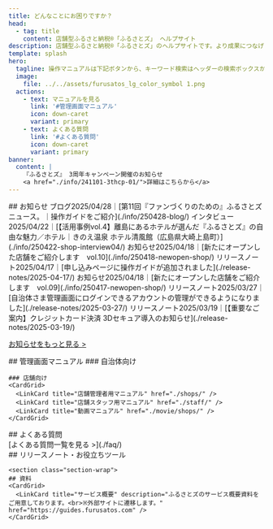 ```yaml
---
title: どんなことにお困りですか？
head:
  - tag: title
    content: 店舗型ふるさと納税®「ふるさとズ」 ヘルプサイト
description: 店舗型ふるさと納税®「ふるさとズ」のヘルプサイトです。より成果につなげるための「操作方法」や「よくあるご質問」、新機能をお知らせする「リリースノート」や販促にご利用いただける「お役立ちツール」などをお届けします。
template: splash
hero:
  tagline: 操作マニュアルは下記ボタンから、キーワード検索はヘッダーの検索ボックスからご利用ください。
  image:
    file: ../../assets/furusatos_lg_color_symbol 1.png
  actions:
    - text: マニュアルを見る
      link: '#管理画面マニュアル'
      icon: down-caret
      variant: primary
    - text: よくある質問
      link: '#よくある質問'
      icon: down-caret
      variant: primary
banner:
  content: |
    『ふるさとズ』 3周年キャンペーン開催のお知らせ
    <a href="./info/241101-3thcp-01/">詳細はこちらから</a>
---
```


<section id="top-index">
 <Navigation />
  ## お知らせ
  <span class="label">ブログ</span>2025/04/28｜[第11回『ファンづくりのための』ふるさとズ ニュース。｜操作ガイドをご紹介](./info/250428-blog/)   
  <span class="label">インタビュー</span>2025/04/22｜[【活用事例vol.4】離島にあるホテルが選んだ『ふるさとズ』の自由な魅力／ホテル｜きのえ温泉 ホテル清風館（広島県大崎上島町）](./info/250422-shop-interview04/)  
  <span class="label">お知らせ</span>2025/04/18｜[新たにオープンした店舗をご紹介します　vol.10](./info/250418-newopen-shop/)  
  <span class="label">リリースノート</span>2025/04/17｜[申し込みページに操作ガイドが追加されました](./release-notes/2025-04-17/)  
  <span class="label">お知らせ</span>2025/04/18｜[新たにオープンした店舗をご紹介します　vol.09](./info/250417-newopen-shop/)  
  <span class="label">リリースノート</span>2025/03/27｜[自治体さま管理画面にログインできるアカウントの管理ができるようになりました](./release-notes/2025-03-27/)  
  <span class="label">リリースノート</span>2025/03/19｜[【重要なご案内】クレジットカード決済 3Dセキュア導入のお知らせ](./release-notes/2025-03-19/)      

  
  


  
  [お知らせをもっと見る >](./info/)


  <section class="section-wrap">
    ## 管理画面マニュアル
    ### 自治体向け
    <CardGrid>
      <LinkCard title="Web（テキスト）マニュアル" href="./lg/" />
      <LinkCard title="動画マニュアル" href="./movie/lg/" />
    </CardGrid>

    ### 店舗向け
    <CardGrid>
      <LinkCard title="店舗管理者用マニュアル" href="./shops/" />
      <LinkCard title="店舗スタッフ用マニュアル" href="./staff/" />
      <LinkCard title="動画マニュアル" href="./movie/shops/" />
    </CardGrid>
  </section>

  <section class="section-wrap">
    ## よくある質問
    <div class="col4-wrap">
      <div class="col"><LinkCard title="Q.クレジットカード決済分でキャンセル依頼が発生したとき" href="./faq/creditcancel/" /></div>
      <div class="col"><LinkCard title="Q.電子チケットの確認方法を教えてください" href="./lg/e-ticket/" /></div>
      <div class="col"><LinkCard title="Q.寄附を間違った場合は店側で削除が可能でしょうか？" href="./faq/delete/" /></div>
      <div class="col"><LinkCard title="Q.管理画面のステータス欄の承認済みはどのような意味ですか？" href="./faq/approved/" /></div>
      <div class="col"><LinkCard title="Q.LINEでのログインについて" href="./shops/linelogin/" /></div>
    </div>
    [よくある質問一覧を見る >](./faq/)
  </section>

  <section class="section-wrap">
    ## リリースノート・お役立ちツール
    <CardGrid>
      <LinkCard title="リリースノート" description="ふるさとズの新機能や改善など、日々のリリースに関する情報を確認できます。" href="./release-notes/" />
      <LinkCard title="お役立ちツール" description="販促にご利用いただけるツールを配布しています。" href="./promotion-tools/" />
    </CardGrid>
  </section>

    <section class="section-wrap">
    ## 資料
    <CardGrid>
      <LinkCard title="サービス概要" description="ふるさとズのサービス概要資料をご用意しております。<br>※外部サイトに遷移します。" href="https://guides.furusatos.com" />
    </CardGrid>
  </section>
</section>